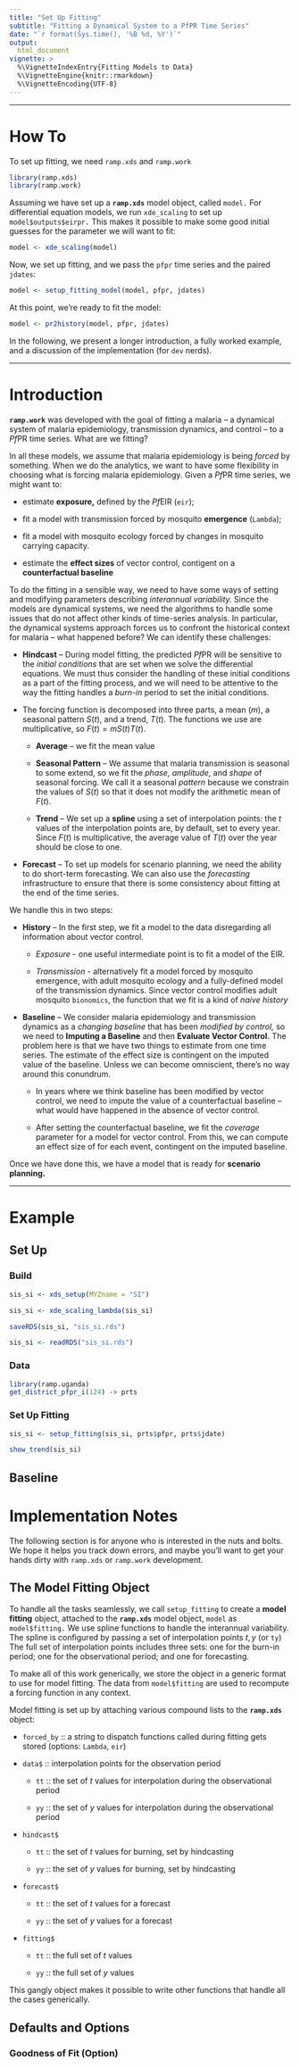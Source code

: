 ```yaml
---
title: "Set Up Fitting" 
subtitle: "Fitting a Dynamical System to a PfPR Time Series" 
date: "`r format(Sys.time(), '%B %d, %Y')`"
output:
  html_document 
vignette: >
  %\VignetteIndexEntry{Fitting Models to Data}
  %\VignetteEngine{knitr::rmarkdown}
  %\VignetteEncoding{UTF-8}
---
```


*** 

# How To 

To set up fitting, we need `ramp.xds` and `ramp.work` 

```r
library(ramp.xds)
library(ramp.work)
```

Assuming we have set up a **`ramp.xds`** model object, called `model.` For differential equation models, we run `xde_scaling` to set up `model$outputs$eirpr.` This makes it possible to make some good initial guesses for the parameter we will want to fit: 

```r
model <- xde_scaling(model) 
```

Now, we set up fitting, and we pass the `pfpr` time series and the paired `jdates`:  

```r
model <- setup_fitting_model(model, pfpr, jdates)
```

At this point, we're ready to fit the model: 

```r
model <- pr2history(model, pfpr, jdates)
```

In the following, we present a longer introduction, a fully worked example, and a discussion of the implementation (for `dev` nerds).

*** 

# Introduction 

**`ramp.work`** was developed with the goal of fitting a malaria -- a dynamical system of malaria epidemiology, transmission dynamics, and control -- to a *Pf*PR time series. What are we fitting? 

In all these models, we assume that malaria epidemiology is being *forced* by something. When we do the analytics, we want to have some flexibility in choosing what is forcing malaria epidemiology. Given a *Pf*PR time series, we might want to:
  
+ estimate **exposure,** defined by the *Pf*EIR (`eir`); 

+ fit a model with transmission forced by mosquito **emergence** (`Lambda`);  

+ fit a model with mosquito ecology forced by changes in mosquito carrying capacity. 

+ estimate the **effect sizes** of vector control, contigent on a **counterfactual baseline** 

To do the fitting in a sensible way, we need to have some ways of setting and modifying parameters describing *interannual variability.* Since the models are dynamical systems, we need the algorithms to handle some issues that do not affect other kinds of time-series analysis. In particular, the dynamical systems approach forces us to confront the historical context for malaria -- what happened before? We can identify these challenges: 

+ **Hindcast** -- During model fitting, the predicted *Pf*PR will be sensitive to the *initial conditions* that are set when we solve the differential equations. We must thus consider the handling of these initial conditions as a part of the fitting process, and we will need to be attentive to the way the fitting handles a *burn-in* period to set the initial conditions.  

+ The forcing function is decomposed into three parts, a mean ($m$), a seasonal pattern $S(t)$, and a trend, $T(t)$. The functions we use are multiplicative, so $F(t) = m S(t) T(t)$. 

    + **Average** -- we fit the mean value
    
    + **Seasonal Pattern** -- We assume that malaria transmission is seasonal to some extend, so we fit the *phase,* *amplitude,* and *shape* of seasonal forcing. We call it a seasonal *pattern* because we constrain the values of $S(t)$ so that it does not modify the arithmetic mean of $F(t)$.  
    
    + **Trend** -- We set up a **spline** using a set of interpolation points: the $t$ values of the interpolation points are, by default, set to every year. Since $F(t)$ is multiplicative, the average value of $T(t)$ over the year should be close to one.  

+ **Forecast** -- To set up models for scenario planning, we need the ability to do short-term forecasting. We can also use the *forecasting* infrastructure to ensure that there is some consistency about fitting at the end of the time series. 

We handle this in two steps: 

+ **History** -- In the first step, we fit a model to the data disregarding all information about vector control.

    - *Exposure* - one useful intermediate point is to fit a model of the EIR. 
    
    - *Transmission* - alternatively fit a model forced by mosquito emergence, with adult mosquito ecology and a fully-defined model of the transmission dynamics. Since vector control modifies adult mosquito `bionomics`,  the function that we fit is a kind of *naive history* 

+ **Baseline** -- We consider malaria epidemiology and transmission dynamics as a *changing baseline* that has been *modified by control,*  so we need to  **Imputing a Baseline** and then **Evaluate Vector Control.** The problem here is that we have two things to estimate from one time series. The estimate of the effect size is contingent on the imputed value of the baseline. Unless we can become omniscient, there's no way around this conundrum. 

    + In years where we think baseline has been modified by vector control, we need to impute the value of a counterfactual baseline -- what would have happened in the absence of vector control.  
    
    + After setting the counterfactual baseline, we fit the *coverage* parameter for a model for vector control.  From this, we can compute an 
effect size of for each event, contingent on the imputed baseline. 

Once we have done this, we have a model that is ready for **scenario planning.**
    
*** 

# Example 

## Set Up 

### Build 

```r
sis_si <- xds_setup(MYZname = "SI")
```

```r
sis_si <- xde_scaling_lambda(sis_si)
```

```r
saveRDS(sis_si, "sis_si.rds")
```

```r
sis_si <- readRDS("sis_si.rds")
```

### Data 

```r
library(ramp.uganda)
get_district_pfpr_i(124) -> prts
```

### Set Up Fitting 

```r
sis_si <- setup_fitting(sis_si, prts$pfpr, prts$jdate)
```

```r
show_trend(sis_si)
```

## Baseline  

# Implementation Notes

The following section is for anyone who is interested in the nuts and bolts. We hope it helps you track down errors, and maybe you'll want to get your hands dirty with `ramp.xds` or `ramp.work` development.   

## The Model Fitting Object 

To handle all the tasks seamlessly, we call `setup_fitting` to create a **model fitting** object, attached to the **`ramp.xds`** model object, `model` as `model$fitting.`  We use spline functions to handle the interannual variability. The spline is configured by passing a set of interpolation points $t, y$ (or `ty`) The full set of interpolation points includes three sets: one for the burn-in period; one for the observational period; and one for forecasting. 

To make all of this work generically, we store the object in a generic format to use for model fitting. The data from `model$fitting` are used to recompute a forcing function in any context. 

Model fitting is set up by attaching various compound lists to the **`ramp.xds`** object:  

  
+ `forced_by` :: a string to dispatch functions called during fitting gets stored (options: `Lambda`, `eir`)

+ `data$` :: interpolation points for the observation period

     - `tt` :: the set of $t$ values for interpolation during the observational period 
     
     - `yy` :: the set of $y$ values for interpolation during the observational period 

+ `hindcast$` 
    
     - `tt` :: the set of $t$ values for burning, set by hindcasting 
        
     - `yy` :: the set of $y$ values for burning, set by hindcasting 

+ `forecast$` 
    
     - `tt` :: the set of $t$ values for a forecast 
        
     - `yy` :: the set of $y$ values for a forecast 

+ `fitting$` 
    
     - `tt` :: the full set of $t$ values 
        
     - `yy` :: the full set of $y$ values 
        


This gangly object makes it possible to write other functions that handle all the cases generically. 


## Defaults and Options 

### Goodness of Fit (Option)
